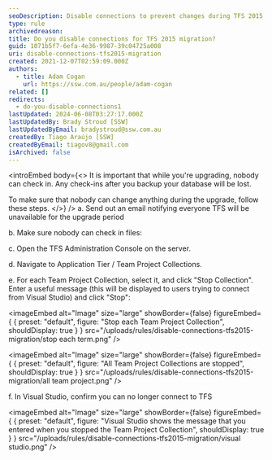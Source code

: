 ```yaml
---
seoDescription: Disable connections to prevent changes during TFS 2015 migration, ensuring data integrity and minimizing losses.
type: rule
archivedreason:
title: Do you disable connections for TFS 2015 migration?
guid: 1071b5f7-6efa-4e36-9987-39c04725a008
uri: disable-connections-tfs2015-migration
created: 2021-12-07T02:59:09.000Z
authors:
  - title: Adam Cogan
    url: https://ssw.com.au/people/adam-cogan
related: []
redirects:
  - do-you-disable-connections1
lastUpdated: 2024-06-08T03:27:17.000Z
lastUpdatedBy: Brady Stroud [SSW]
lastUpdatedByEmail: bradystroud@ssw.com.au
createdBy: Tiago Araújo [SSW]
createdByEmail: tiagov8@gmail.com
isArchived: false
---
```


<introEmbed
  body={<>
It is important that while you're upgrading, nobody can check in. Any check-ins after you backup your database will be lost.

To make sure that nobody can change anything during the upgrade, follow these steps.
  </>}
/>
a. Send out an email notifying everyone TFS will be unavailable for the upgrade period

b. Make sure nobody can check in files:

c. Open the TFS Administration Console on the server.

d. Navigate to Application Tier / Team Project Collections.

e. For each Team Project Collection, select it, and click "Stop Collection". Enter a useful message (this will be displayed to users trying to connect from Visual Studio) and click "Stop":


<imageEmbed
  alt="Image"
  size="large"
  showBorder={false}
  figureEmbed={ {
    preset: "default",
    figure: "Stop each Team Project Collection",
    shouldDisplay: true
  } }
  src="/uploads/rules/disable-connections-tfs2015-migration/stop each term.png"
/>


<imageEmbed
  alt="Image"
  size="large"
  showBorder={false}
  figureEmbed={ {
    preset: "default",
    figure: "All Team Project Collections are stopped",
    shouldDisplay: true
  } }
  src="/uploads/rules/disable-connections-tfs2015-migration/all team project.png"
/>

f. In Visual Studio, confirm you can no longer connect to TFS


<imageEmbed
  alt="Image"
  size="large"
  showBorder={false}
  figureEmbed={ {
    preset: "default",
    figure: "Visual Studio shows the message that you entered when you stopped the Team Project Collection",
    shouldDisplay: true
  } }
  src="/uploads/rules/disable-connections-tfs2015-migration/visual studio.png"
/>

